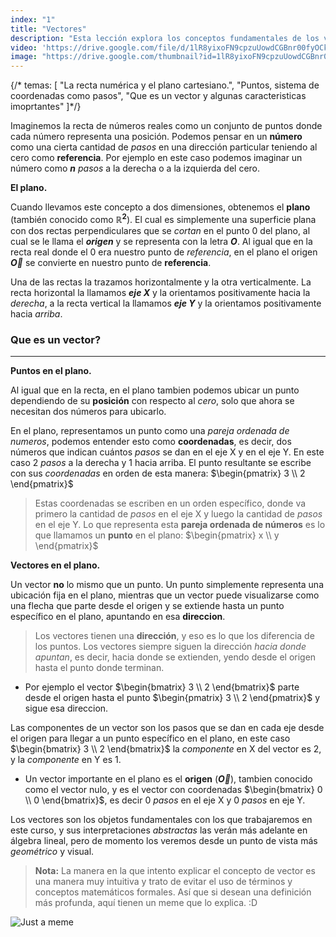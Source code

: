 ```yaml
---
index: "1"
title: "Vectores"
description: "Esta lección explora los conceptos fundamentales de los vectores, incluyendo la recta numérica, el plano cartesiano, puntos y sistemas de coordenadas. También se define qué es un vector y se discuten sus características clave, como dirección y componentes en los ejes X e Y. Se utilizan ejemplos visuales para facilitar la comprensión de estos conceptos geométricos."
video: 'https://drive.google.com/file/d/1lR8yixoFN9cpzuUowdCGBnr00fyOCkv2/preview'
image: "https://drive.google.com/thumbnail?id=1lR8yixoFN9cpzuUowdCGBnr00fyOCkv2"
---
```


{/* temas: [
    "La recta numérica y el plano cartesiano.",
    "Puntos, sistema de coordenadas como pasos",
    "Que es un vector y algunas caracteristicas imoprtantes"
]*/}

Imaginemos la recta de números reales como un conjunto de puntos donde cada número representa una posición. Podemos pensar en un **número** como una cierta cantidad de _pasos_ en una dirección particular teniendo al cero como **referencia**. Por ejemplo en este caso podemos imaginar un número como **$n$** _pasos_ a la derecha o a la izquierda del cero.

**El plano.**

Cuando llevamos este concepto a dos dimensiones, obtenemos el **plano** (también conocido como **$\mathbb{R}^{2}$**). El cual es simplemente una superficie plana con dos rectas perpendiculares que se _cortan_ en el punto 0 del plano, al cual se le llama el _**origen**_ y se representa con la letra **$O$**. Al igual que en la recta real donde el 0 era nuestro punto de _referencia_, en el plano el origen **$\vec{O}$** se convierte en nuestro punto de **referencia**.
 
Una de las rectas la trazamos horizontalmente y la otra verticalmente. La recta horizontal la llamamos _**eje X**_ y la orientamos positivamente hacia la _derecha_, a la recta vertical la llamamos _**eje Y**_ y la orientamos positivamente hacia _arriba_.

### Que es un vector?
---

**Puntos en el plano.**

Al igual que en la recta, en el plano tambien podemos ubicar un punto dependiendo de su **posición** con respecto al _cero_, solo que ahora se necesitan dos números para ubicarlo.

En el plano, representamos un punto como una _pareja ordenada de numeros_, podemos entender esto como **coordenadas**, es decir, dos números que indican cuántos _pasos_ se dan en el eje X y en el eje Y. En este caso 2 _pasos_ a la derecha y 1 hacia arriba. El punto resultante se escribe con sus _coordenadas_ en orden de esta manera: $\begin{pmatrix} 3 \\ 2 \end{pmatrix}$

> Estas coordenadas se escriben en un orden específico, donde va primero la cantidad de _pasos_ en el eje X y luego la cantidad de _pasos_ en el eje Y. Lo que representa esta **pareja ordenada de números** es lo que llamamos un **punto** en el plano: $\begin{pmatrix} x \\ y \end{pmatrix}$

**Vectores en el plano.**

Un vector **no** lo mismo que un punto. Un punto simplemente representa una ubicación fija en el plano, mientras que un vector puede visualizarse como una flecha que parte desde el origen y se extiende hasta un punto específico en el plano, apuntando en esa **direccion**.

> Los vectores tienen una **dirección**, y eso es lo que los diferencia de los puntos. Los vectores siempre siguen la dirección _hacia donde apuntan_, es decir, hacia donde se extienden, yendo desde el origen hasta el punto donde terminan.

- Por ejemplo el vector $\begin{bmatrix} 3 \\ 2 \end{bmatrix}$ parte desde el origen hasta el punto $\begin{pmatrix} 3 \\ 2 \end{pmatrix}$ y sigue esa direccion.

Las componentes de un vector son los pasos que se dan en cada eje desde el origen para llegar a un punto específico en el plano, en este caso $\begin{bmatrix} 3 \\ 2 \end{bmatrix}$ la _componente_ en X del vector es 2, y la _componente_ en Y es 1.

- Un vector importante en el plano es el **origen** (**$\vec{O}$**), tambien conocido como el vector nulo, y es el vector con coordenadas $\begin{bmatrix} 0 \\ 0 \end{bmatrix}$, es decir 0 _pasos_ en el eje X y 0 _pasos_ en eje Y.

Los vectores son los objetos fundamentales con los que trabajaremos en este curso, y sus interpretaciones _abstractas_ las verán más adelante en álgebra lineal, pero de momento los veremos desde un punto de vista más _geométrico_ y visual.

> **Nota:** La manera en la que intento explicar el concepto de vector es una manera muy intuitiva y trato de evitar el uso de términos y conceptos matemáticos formales. Así que si desean una definición más profunda, aquí tienen un meme que lo explica. :D

![Just a meme](./images/lesson1-1.jpg)
